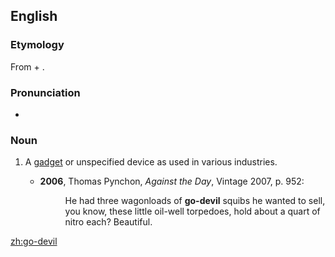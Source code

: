 ==English==
===Etymology===
From {{term|go}} + {{term|devil}}.

===Pronunciation===
*{{IPA|/ˈgəʊdɛvəl/}}

===Noun===
{{en-noun}}

# {{context|US|colloquial}} A [[gadget]] or unspecified device as used in various industries.
#*'''2006''', Thomas Pynchon, ''Against the Day'', Vintage 2007, p. 952:
#*:He had three wagonloads of '''go-devil''' squibs he wanted to sell, you know, these little oil-well torpedoes, hold about a quart of nitro each?  Beautiful.

[[zh:go-devil]]